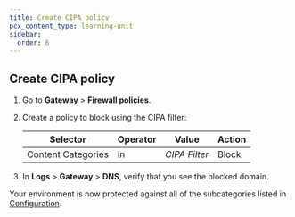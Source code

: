 ```yaml
---
title: Create CIPA policy
pcx_content_type: learning-unit
sidebar:
  order: 6
---
```



## Create CIPA policy

1. Go to **Gateway** > **Firewall policies**.
2. Create a policy to block using the CIPA filter:

   | Selector           | Operator | Value         | Action |
   | ------------------ | -------- | ------------- | ------ |
   | Content Categories | in       | _CIPA Filter_ | Block  |

3. In **Logs** > **Gateway** > **DNS**, verify that you see the blocked domain.

Your environment is now protected against all of the subcategories listed in [Configuration](/fundamentals/reference/policies-compliances/cybersafe/#configuration).
